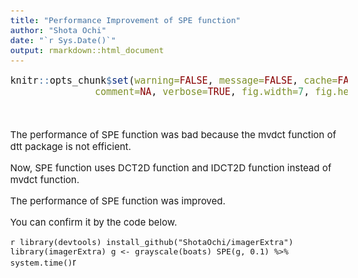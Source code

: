 ```yaml
---
title: "Performance Improvement of SPE function"
author: "Shota Ochi"
date: "`r Sys.Date()`"
output: rmarkdown::html_document
---
```


<style type="text/css">

body, td {
   font-size: 15px;
}
code.r{
  font-size: 15px;
}
pre {
  font-size: 15px
}
</style>

```r
knitr::opts_chunk$set(warning=FALSE, message=FALSE, cache=FALSE, 
               comment=NA, verbose=TRUE, fig.width=7, fig.height=7, dev='jpeg',dev.args=list(quality=50))
```

<br />

The performance of SPE function was bad because the mvdct function of dtt package is not efficient.

Now, SPE function uses DCT2D function and IDCT2D function instead of mvdct function.

The performance of SPE function was improved.

You can confirm it by the code below.

```r
library(devtools)
install_github("ShotaOchi/imagerExtra")
library(imagerExtra)
g <- grayscale(boats)
SPE(g, 0.1) %>% system.time()
```r